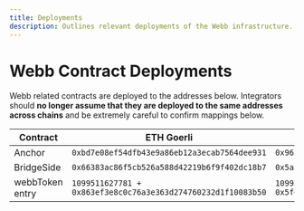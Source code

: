```yaml
---
title: Deployments
description: Outlines relevant deployments of the Webb infrastructure. 
---
```


# Webb Contract Deployments

Webb related contracts are deployed to the addresses below. Integrators should **no longer assume that they are deployed to the same addresses across chains** and be extremely careful to confirm mappings below. 

| Contract        | ETH Goerli                                                   | ETH Sepoli                                                   | Optimism Goerli                                              | Polygon Mumbai                                               | Moonbase Alpha                                               |
| --------------- | ------------------------------------------------------------ | ------------------------------------------------------------ | ------------------------------------------------------------ | ------------------------------------------------------------ | ------------------------------------------------------------ |
| Anchor          | `0xbd7e08ef54dfb43e9a86eb12a3ecab7564dee931`                 | `0x965c94a6e1b713e751164d2ba09aa0306f48ee74`                 | `0x26a37ce74e5214dd661070601db14a6a8a2fadd9`                 | `0x965c94a6e1b713e751164d2ba09aa0306f48ee74`                 | `0x75e452a3ce366575f75737438c0fdfe618853946`                 |
| BridgeSide      | `0x66383ac86f5cb526a588d42219b6f9f402dc18b7`                 | `0x5aaf73ac093fbc429c308e101b73b8b85649dffb`                 | `0xb34ec2c9546c6f4f9c1c818b8b66feca781a3073`                 | `0x5aaf73ac093fbc429c308e101b73b8b85649dffb`                 | `0xff6aa4e35fd62e4ea9a2e9d11047327b9fd77e28`                 |
| webbToken entry | `1099511627781 + 0x863ef3e8c0c76a3e363d274760232d1f10083b50` | `1099522782887 + 0x5fd48a934a79750e349400fa8551e6b5c89cdc8f` | `1099511628196 + 0xb83ce6dbd9749fce2b083d8649b7ec9502836773` | `1099511707777 + 0x5fd48a934a79750e349400fa8551e6b5c89cdc8f` | `1099511629063 + 0x1a3983fca99965a36c35522aef402949d22e0671` |


